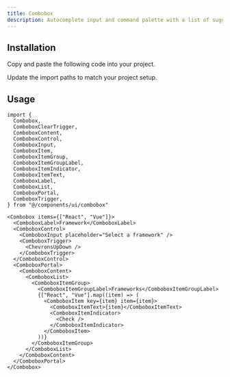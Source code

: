 ```yaml
---
title: Combobox
description: Autocomplete input and command palette with a list of suggestions.
---
```


<ComponentPreview component="combobox" />

## Installation

<ComponentInstall>

<Fragment slot="manual">

<Steps>

<Step>Copy and paste the following code into your project.</Step>

<ComponentSource component="combobox" />

<Step>Update the import paths to match your project setup.</Step>

</Steps>

</Fragment>

</ComponentInstall>

## Usage

```tsx
import {
  Combobox,
  ComboboxClearTrigger,
  ComboboxContent,
  ComboboxControl,
  ComboboxInput,
  ComboboxItem,
  ComboboxItemGroup,
  ComboboxItemGroupLabel,
  ComboboxItemIndicator,
  ComboboxItemText,
  ComboboxLabel,
  ComboboxList,
  ComboboxPortal,
  ComboboxTrigger,
} from "@/components/ui/combobox"
```

```tsx
<Combobox items={["React", "Vue"]}>
  <ComboboxLabel>Framework</ComboboxLabel>
  <ComboboxControl>
    <ComboboxInput placeholder="Select a framework" />
    <ComboboxTrigger>
      <ChevronsUpDown />
    </ComboboxTrigger>
  </ComboboxControl>
  <ComboboxPortal>
    <ComboboxContent>
      <ComboboxList>
        <ComboboxItemGroup>
          <ComboboxItemGroupLabel>Frameworks</ComboboxItemGroupLabel>
          {["React", "Vue"].map((item) => (
            <ComboboxItem key={item} item={item}>
              <ComboboxItemText>{item}</ComboboxItemText>
              <ComboboxItemIndicator>
                <Check />
              </ComboboxItemIndicator>
            </ComboboxItem>
          ))}
        </ComboboxItemGroup>
      </ComboboxList>
    </ComboboxContent>
  </ComboboxPortal>
</Combobox>
```
